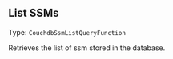 


## List SSMs

Type: `CouchdbSsmListQueryFunction`

Retrieves the list of ssm stored in the database.


